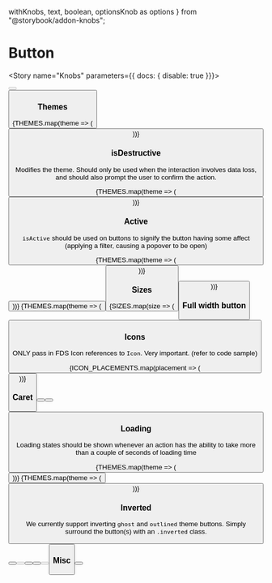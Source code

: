   withKnobs,
  text,
  boolean,
  optionsKnob as options
} from "@storybook/addon-knobs";

<Meta title="Components/Interactive/Button" decorators={[withKnobs]} component={Button} />

# Button

<ImportPath component={Button} section="interactive" />

<Story name="Knobs" parameters={{ docs: { disable: true }}}>
  <div className={boolean("Inverted", false) ? 'inverted' : ''}>
    <Button
      disabled={boolean("disabled", undefined)}
      isLoading={boolean("isLoading", undefined)}
      isDestructive={boolean("isDestructive", undefined)}
      isActive={boolean("isActive", undefined)}
      hasCaret={boolean("hasCaret", undefined)}
      Icon={boolean("Icon") ? StarFilledIcon : undefined}
      iconPlacement={options(
        "Show sample icon?",
        arrayToOptions(ICON_PLACEMENTS),
        undefined,
        { display: "inline-radio" }
      )}
      isFullWidth={boolean("isFullWidth", undefined)}
      size={options("size", arrayToOptions(SIZES), undefined, {
        display: "inline-radio"
      })}
      theme={options(
        "theme",
        arrayToOptions(THEMES),
        undefined,
        {
          display: "inline-radio"
        }
      )}
      label={text("text", "Button")}
    />
  </div>
</Story>

<Preview isExpanded>
  <Button label="Button" />
</Preview>

<Props of={Button} />

### Themes

<Preview>
  <Story name="Themes">
    <StoryWrapper>
    {THEMES.map(theme => (
      <StoryItem>
        <Button
          theme={theme}
          label={theme}
        />
      </StoryItem>
    ))}
    </StoryWrapper>
  </Story>
</Preview>

### isDestructive

Modifies the theme. Should only be used when the interaction involves data loss, and should also prompt the user to confirm the action.

<Preview>
  <Story name="Destructive">
    <StoryWrapper>
    {THEMES.map(theme => (
      <StoryItem>
        <Button
          theme={theme}
          isDestructive
          label={theme}
        />
      </StoryItem>
    ))}
    </StoryWrapper>
  </Story>
</Preview>

### Active

`isActive` should be used on buttons to signify the button having some affect (applying a filter, causing a popover to be open)

<Preview>
  <Story name="Active">
    <StoryWrapper>
    {THEMES.map(theme => (
      <StoryItem>
        <Button
          theme={theme}
          isActive
          label={theme}
        />
      </StoryItem>
    ))}
    {THEMES.map(theme => (
      <StoryItem>
        <Button
          theme={theme}
          isActive
          isDestructive
          label={theme}
        />
      </StoryItem>
    ))}
    </StoryWrapper>
  </Story>
</Preview>

### Sizes

<Preview>
  <Story name="Sizes">
    {SIZES.map(size => (
      <div className="display--inlineBlock margin--right--half margin--bottom--half">
        <Button
          size={size}
          label="Button"
        />
      </div>
    ))}
  </Story>
</Preview>

### Full width button

<Preview>
  <Story name="Full Width">
    <Button
      isFullWidth
      label="Button"
    />
  </Story>
</Preview>

### Icons

ONLY pass in FDS Icon references to `Icon`. Very important. (refer to code sample)

<Preview>
  <Story name="Icons">
    <StoryWrapper>
      {ICON_PLACEMENTS.map(placement => (
        <StoryItem>
          <Button Icon={StarFilledIcon} iconPlacement={placement} label="Button" />
        </StoryItem>
      ))}
    </StoryWrapper>
  </Story>
</Preview>

### Caret

<Preview>
  <Story name="Caret">
    <StoryWrapper>
      <StoryItem>
        <Button theme="blue" hasCaret label="Caret" />
      </StoryItem>
      <StoryItem>
        <Button theme="blue" iconPlacement="left" hasCaret Icon={StarFilledIcon} label="Caret" />
      </StoryItem>
      <StoryItem>
        <Button theme="blue" iconPlacement="right" hasCaret  Icon={StarFilledIcon} label="Caret" />
      </StoryItem>
    </StoryWrapper>
  </Story>
</Preview>

### Loading

Loading states should be shown whenever an action has the ability 
to take more than a couple of seconds of loading time

<Preview>
  <Story name="Loading">
    <StoryWrapper>
    {THEMES.map(theme => (
      <StoryItem>
        <Button
          theme={theme}
          isLoading
          label="Button"
        />
      </StoryItem>
    ))}
    {THEMES.map(theme => (
      <StoryItem>
        <Button
          theme={theme}
          isDestructive
          isLoading
          label="Button"
        />
      </StoryItem>
    ))}
    </StoryWrapper>
  </Story>
</Preview>

 ### Inverted

We currently support inverting `ghost` and `outlined` theme
buttons. Simply surround the button(s) with an `.inverted` class.

<Preview>
  <Story name="Inverted">
    <div class="inverted bgColor--navy padding--all rounded--all">
      <StoryWrapper>
        <StoryItem>
          <Button theme="ghost" label="Button" />
        </StoryItem>
        <StoryItem>
          <Button theme="ghost" disabled label="Button" />
        </StoryItem>
        <StoryItem>
          <Button theme="ghost" isLoading label="Button" />
        </StoryItem>
        <StoryItem>
          <Button theme="outlined" label="Button" />
        </StoryItem>
        <StoryItem>
          <Button theme="outlined" disabled label="Button" />
        </StoryItem>
        <StoryItem>
          <Button theme="outlined" isLoading label="Button" />
        </StoryItem>
      </StoryWrapper>
    </div>
  </Story>
</Preview> 

### Misc

<Preview>
  <Story name="Misc">
    <StoryWrapper>
      <StoryItem>
        <div style={{ width: '100px' }}>
          <Button label="Text can wrap" />
        </div>
      </StoryItem>
    </StoryWrapper>
  </Story>
</Preview>
